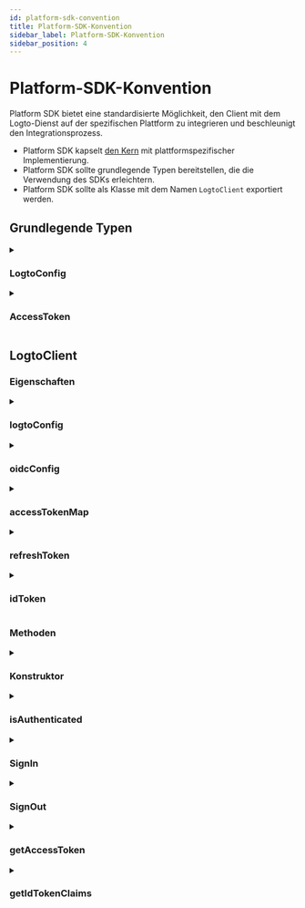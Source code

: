 ```yaml
---
id: platform-sdk-convention
title: Platform-SDK-Konvention
sidebar_label: Platform-SDK-Konvention
sidebar_position: 4
---
```


# Platform-SDK-Konvention

Platform SDK bietet eine standardisierte Möglichkeit, den Client mit dem Logto-Dienst auf der spezifischen Plattform zu integrieren und beschleunigt den Integrationsprozess.

- Platform SDK kapselt [den Kern](/developers/sdk-conventions/core-sdk-convention) mit plattformspezifischer Implementierung.
- Platform SDK sollte grundlegende Typen bereitstellen, die die Verwendung des SDKs erleichtern.
- Platform SDK sollte als Klasse mit dem Namen `LogtoClient` exportiert werden.

## Grundlegende Typen

<details>
  <summary>

### LogtoConfig

</summary>

| Name                | Typ        | Erforderlich | Standardwert                        | Anmerkungen                                                                                        |
| ------------------- | ---------- | ------------ | ----------------------------------- | -------------------------------------------------------------------------------------------------- |
| endpoint            | `string`   | ✅           |                                     | Der OIDC-Dienstendpunkt.                                                                           |
| appId               | `string`   | ✅           |                                     | Die Anwendungs-ID stammt von der Anwendung, die wir im Logto-Dienst registriert haben.             |
| scopes              | `string[]` |              | `[openid, offline_access, profile]` | Dieses Feld enthält immer `openid`, `offline_access` und `profile`.                                |
| resources           | `string[]` |              |                                     | Die geschützten Ressourcenindikatoren, die wir verwenden möchten.                                  |
| prompt              | `string`   |              | `consent`                           | Der Prompt-Wert, der in `generateSignInUri` verwendet wird.                                        |
| usingPersistStorage | `boolean`  |              | `true`                              | Entscheidet, ob Anmeldeinformationen auf dem lokalen Rechner gespeichert werden sollen oder nicht. |

**\*Anmerkungen**

- Du kannst dieses `LogtoConfig` erweitern, wenn du es benötigst.
- `usingPersistStorage` wird nur in Client-SDKs bereitgestellt. Z.B. iOS, Android und SPA.

</details>

<details>
  <summary>

### AccessToken

</summary>

| Name      | Typ      | Anmerkungen             |
| --------- | -------- | ----------------------- |
| token     | `string` |                         |
| scope     | `string` |                         |
| expiresAt | `number` | Zeitstempel in Sekunden |

</details>

## LogtoClient

### Eigenschaften

<details>
  <summary>

### logtoConfig

</summary>

**Typ**

`LogtoConfig`

</details>

<details>
  <summary>

### oidcConfig

</summary>

**Typ**

`OidcConfigResponse?`

</details>

<details>
  <summary>

### accessTokenMap

</summary>

**Typ**

`Map<string, AccessToken>`

**Schlüssel**

- Der Schlüssel sollte mit `scope` und `resource` konstruiert werden.
- Die Werte in `scope` sollten alphabetisch sortiert und mit Leerzeichen verbunden werden.
- Der Schlüssel sollte im Muster: `${scope}@${resource}` konstruiert werden.
- Wenn `scope` oder `resource` null oder leer sind, sollten ihre Werte als leer behandelt werden.

Z.B., `"offline_access openid read:usr@https://logto.dev/api"`, `"@https://logto.dev/api"`, `"openid@"`, `"@"`.

**Wert**

- `AccessToken`, das die `expiresAt`-Eigenschaft verwendet, um die genaue Zeit anzugeben, wann ein Zugangstoken abläuft.

**Anmerkungen**

- Der `scope` wird immer ein Nullwert sein, da wir in Logto V1 keine benutzerdefinierten Berechtigungen unterstützen.
- Beim Erstellen des Zugangstoken-Schlüssels zur Speicherung eines Zugangstokens:
  - `scope` wird immer ein Nullwert sein.
  - Wenn das Zugangstoken kein JWT ist, behandle das `resource` als Nullwert.
  - Wenn das Zugangstoken ein JWT ist, dekodiere das Zugangstoken und verwende den `aud`-Anspruchswert der Nutzlast als `resource`-Teil des Zugangstoken-Schlüssels.

</details>

<details>
  <summary>

### refreshToken

</summary>

**Typ**

`string?`

**Anmerkungen**

`refreshToken` wird unter den folgenden Umständen gesetzt oder aktualisiert:

- Lade `refreshToken` aus dem Speicher.
- Der Server gibt ein `refreshToken` in der Antwort zurück, wenn das Token erfolgreich abgerufen wurde.
- Abmelden (wird auf `null` gesetzt).

</details>

<details>
  <summary>

### idToken

</summary>

**Typ**

`string?`

**Anmerkungen**

- `idToken` sollte überprüft werden, wenn es vom Backend stammt.
- `idToken` wird unter den folgenden Umständen gesetzt oder aktualisiert:
  - Lade `idToken` aus dem Speicher.
  - Der Server gibt ein `idToken` in der Antwort zurück, wenn das Token erfolgreich abgerufen wurde.
  - Abmelden (wird auf `null` gesetzt).

</details>

### Methoden

<details>
  <summary>

### Konstruktor

</summary>

**Parameter**

| Parameter   | Typ           |
| ----------- | ------------- |
| logtoConfig | `LogtoConfig` |

**Rückgabetyp**

`LogtoClient`

**Anmerkungen**

- Du kannst zusätzliche Parameter hinzufügen, wenn du es benötigst.
- Wenn die Verwendung von Persistenzspeicher in logtoConfig aktiviert ist, bietet das Platform SDK die folgenden Funktionen:
  - Speichere persistente Daten mit einem eindeutigen Schlüssel basierend auf `clientId`.
  - Lade `refreshToken` und `idToken` beim Initialisieren vom lokalen Rechner.
  - Speichere `refreshToken` und `idToken` lokal bei `Core.fetchTokenByAuthorizationCode` und `Core.fetchTokenByRefreshToken`.

</details>

<details>
  <summary>

### isAuthenticated

</summary>

Um zu wissen, ob ein Benutzer authentifiziert ist oder nicht.  
Dies kann auch als Getter definiert werden.

Ein Benutzer wird als authentifiziert behandelt, wenn:

- Wir erfolgreich ein ID-Token erhalten haben.
- Wir ein ID-Token vom lokalen Rechner geladen haben.

**Parameter**

Keine.

**Rückgabetyp**

`boolean`

</details>

<details>
  <summary>

### SignIn

</summary>

Diese Methode sollte einen Anmeldevorgang starten und das Platform SDK sollte alle Schritte, die eine Autorisierung benötigt, um den Anmeldeumleitungsprozess abzuschließen, übernehmen.

Der Benutzer wird authentifiziert, nachdem diese Methode erfolgreich aufgerufen wurde.

Der Anmeldeprozess wird auf die Core-SDK-Funktionen zurückgreifen:

- `generateSignInUri`
- `verifyAndParseCodeFromCallbackUri`
- `fetchTokenByAuthorizationCode`

Anmerkungen:

- Da generateSignInUri die benötigten Ressourcen enthält, müssen wir die Ressource nicht an die fetchTokenByAuthorizationCode-Funktion übergeben.

**Parameter**

| Parameter   | Typ      |
| ----------- | -------- |
| redirectUri | `string` |

**Rückgabetyp**

`void`

**Ausnahmen**

- Jeder Fehler, der während dieses Anmeldeprozesses auftritt.

</details>

<details>
  <summary>

### SignOut

</summary>

Der Abmeldeprozess sollte die folgenden Schritte befolgen:

1. Lösche lokalen Speicher, Cookies, persistente Daten oder etwas anderes.
2. Widerrufe das erhaltene Auffrischungstoken über `Core.revoke` (der Logto-Dienst wird alle zugehörigen Tokens widerrufen, wenn das Auffrischungstoken widerrufen wird).
3. Leite den Benutzer zur Abmelde-URL von Logto weiter, es sei denn, Schritt 1 löscht die Sitzung der Anmeldeseite.

Anmerkungen:

- In Schritt 2 ist `Core.revoke` ein asynchroner Aufruf und wird den Abmeldeprozess nicht blockieren, selbst wenn er fehlschlägt.
- Schritt 3 basiert auf `Core.generateSignOutUri`, um die Abmelde-URL von Logto zu generieren.

**Parameter**

| Parameter             | Typ      | Erforderlich | Standardwert |
| --------------------- | -------- | ------------ | ------------ |
| postLogoutRedirectUri | `string` |              | `null`       |

**Rückgabetyp**

`void`

**Ausnahmen**

- Jeder Fehler, der während dieses Abmeldeprozesses auftritt.

</details>

<details>
  <summary>

### getAccessToken

</summary>

`getAccessToken` ruft ein `AccessToken` durch `resource` und `scope` aus `accessTokenMap` ab und gibt den `token`-Wert dieses `AccessToken` zurück.

Wir setzen den `scope` auf `null`, wenn wir den Schlüssel der `accessTokenMap` erstellen, da wir in Logto V1 keine benutzerdefinierten Berechtigungen unterstützen.

**Anmerkungen**

- Wenn kein entsprechendes `AccessToken` gefunden werden kann, führe eine `Core.fetchTokenByRefreshToken`-Aktion aus, um das benötigte Token abzurufen.
- Wenn das `accessToken` nicht abgelaufen ist, gib den `token`-Wert darin zurück.
- Wenn das `accessToken` abgelaufen ist, führe eine `Core.fetchTokenByRefreshToken`-Aktion aus, um ein neues `accessToken` abzurufen, aktualisiere die lokale `accessTokenMap` und gib den neuen `token`-Wert darin zurück.
- Wenn `Core.fetchTokenByRefreshToken` fehlschlägt, informiere den Benutzer über die aufgetretene Ausnahme.
- Wenn das Auffrischungstoken nicht gefunden werden kann, informiere den Benutzer über eine nicht autorisierte Ausnahme.
- Nur durch das Erhalten eines `refreshToken` nach der Anmeldung können wir eine `Core.fetchTokenByRefreshToken`-Aktion ausführen.

**Parameter**

| Parameter | Typ      | Erforderlich | Standardwert |
| --------- | -------- | ------------ | ------------ |
| resource  | `string` |              | `null`       |

**Rückgabetyp**

`string`

**Ausnahmen**

- Der Benutzer ist nicht authentifiziert.
- Die Eingabe `resource` ist nicht im `logtoConfig` gesetzt.
- Kein Auffrischungstoken gefunden vor `Core.fetchTokenByRefreshToken`.
- `Core.fetchTokenByRefreshToken` ist fehlgeschlagen.

</details>

<details>
  <summary>

### getIdTokenClaims

</summary>

`getIdTokenClaims` gibt ein Objekt zurück, das die Ansprüche der `idToken`-Eigenschaft trägt.

**Parameter**

Keine.

**Rückgabetyp**

`IdTokenClaims`

**Ausnahmen**

- Der Benutzer ist nicht authentifiziert.

</details>
